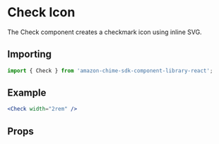 

<Meta of={CheckStories} />

# Check Icon

The Check component creates a checkmark icon using inline SVG.

## Importing

```javascript
import { Check } from 'amazon-chime-sdk-component-library-react';
```

## Example

<ThemeProvider theme={lightTheme}>
  <GlobalStyles />
  <Canvas>
    <Check width="2rem" />
  </Canvas>
</ThemeProvider>

```jsx
<Check width="2rem" />
```

## Props

<ArgTypes of={Check} />
